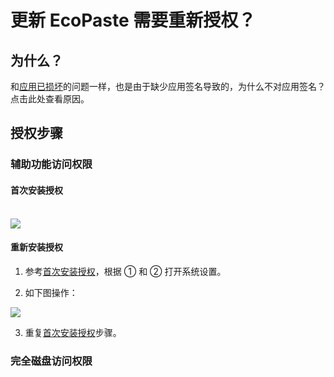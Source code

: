 # 更新 EcoPaste 需要重新授权？

## 为什么？

和[应用已损坏](/problem/macos/damage)的问题一样，也是由于缺少应用签名导致的，为什么不对应用签名？<Link href="/problem/macos/damage#报错原因">点击此处</Link>查看原因。

## 授权步骤

### 辅助功能访问权限

#### 首次安装授权

<br />

<Image src="/problem/macos/authorization/accessibility-first-light.png" />

#### 重新安装授权

1. 参考[首次安装授权](#首次安装授权)，根据 ① 和 ② 打开系统设置。

2. 如下图操作：

<Image src="/problem/macos/authorization/accessibility-again-light.png" />

3. 重复[首次安装授权](#首次安装授权)步骤。

### 完全磁盘访问权限
